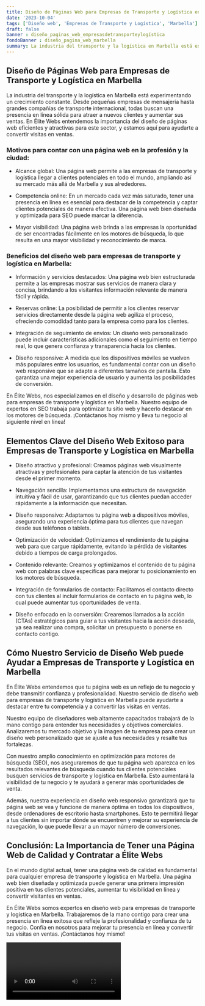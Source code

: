 ```yaml
---
title: Diseño de Páginas Web para Empresas de Transporte y Logística en Marbella
date: '2023-10-04'
tags: ['Diseño web', 'Empresas de Transporte y Logística', 'Marbella']
draft: false
banner : diseño_paginas_web_empresasdetransporteylogística
fondoBanner : diseño_pagina_web_marbella
summary: La industria del transporte y la logística en Marbella está experimentando un crecimiento constante. Desde pequeñas empresas de mensajería hasta grandes compañías de transporte internacional, todas buscan una presencia en línea sólida para atraer a nuevos clientes y aumentar sus ventas. En Élite Webs entendemos la importancia del diseño de páginas web eficientes y atractivas para este sector, y estamos aquí para ayudarte a convertir visitas en ventas.
---
```


## Diseño de Páginas Web para Empresas de Transporte y Logística en Marbella

La industria del transporte y la logística en Marbella está experimentando un crecimiento constante. Desde pequeñas empresas de mensajería hasta grandes compañías de transporte internacional, todas buscan una presencia en línea sólida para atraer a nuevos clientes y aumentar sus ventas. En Élite Webs entendemos la importancia del diseño de páginas web eficientes y atractivas para este sector, y estamos aquí para ayudarte a convertir visitas en ventas.

### Motivos para contar con una página web en la profesión y la ciudad:

- Alcance global: Una página web permite a las empresas de transporte y logística llegar a clientes potenciales en todo el mundo, ampliando así su mercado más allá de Marbella y sus alrededores.

- Competencia online: En un mercado cada vez más saturado, tener una presencia en línea es esencial para destacar de la competencia y captar clientes potenciales de manera efectiva. Una página web bien diseñada y optimizada para SEO puede marcar la diferencia.

- Mayor visibilidad: Una página web brinda a las empresas la oportunidad de ser encontradas fácilmente en los motores de búsqueda, lo que resulta en una mayor visibilidad y reconocimiento de marca.

### Beneficios del diseño web para empresas de transporte y logística en Marbella:

- Información y servicios destacados: Una página web bien estructurada permite a las empresas mostrar sus servicios de manera clara y concisa, brindando a los visitantes información relevante de manera fácil y rápida.

- Reservas online: La posibilidad de permitir a los clientes reservar servicios directamente desde la página web agiliza el proceso, ofreciendo comodidad tanto para la empresa como para los clientes.

- Integración de seguimiento de envíos: Un diseño web personalizado puede incluir características adicionales como el seguimiento en tiempo real, lo que genera confianza y transparencia hacia los clientes.

- Diseño responsive: A medida que los dispositivos móviles se vuelven más populares entre los usuarios, es fundamental contar con un diseño web responsive que se adapte a diferentes tamaños de pantalla. Esto garantiza una mejor experiencia de usuario y aumenta las posibilidades de conversión.

En Élite Webs, nos especializamos en el diseño y desarrollo de páginas web para empresas de transporte y logística en Marbella. Nuestro equipo de expertos en SEO trabaja para optimizar tu sitio web y hacerlo destacar en los motores de búsqueda. ¡Contáctanos hoy mismo y lleva tu negocio al siguiente nivel en línea!

<GifSeo />

<Cta />

## Elementos Clave del Diseño Web Exitoso para Empresas de Transporte y Logística en Marbella

- Diseño atractivo y profesional: Creamos páginas web visualmente atractivas y profesionales para captar la atención de tus visitantes desde el primer momento.

- Navegación sencilla: Implementamos una estructura de navegación intuitiva y fácil de usar, garantizando que tus clientes puedan acceder rápidamente a la información que necesitan.

- Diseño responsivo: Adaptamos tu página web a dispositivos móviles, asegurando una experiencia óptima para tus clientes que navegan desde sus teléfonos o tablets.

- Optimización de velocidad: Optimizamos el rendimiento de tu página web para que cargue rápidamente, evitando la pérdida de visitantes debido a tiempos de carga prolongados.

- Contenido relevante: Creamos y optimizamos el contenido de tu página web con palabras clave específicas para mejorar tu posicionamiento en los motores de búsqueda.

- Integración de formularios de contacto: Facilitamos el contacto directo con tus clientes al incluir formularios de contacto en tu página web, lo cual puede aumentar tus oportunidades de venta.

- Diseño enfocado en la conversión: Crearemos llamados a la acción (CTAs) estratégicos para guiar a tus visitantes hacia la acción deseada, ya sea realizar una compra, solicitar un presupuesto o ponerse en contacto contigo.

## Cómo Nuestro Servicio de Diseño Web puede Ayudar a Empresas de Transporte y Logística en Marbella

En Élite Webs entendemos que tu página web es un reflejo de tu negocio y debe transmitir confianza y profesionalidad. Nuestro servicio de diseño web para empresas de transporte y logística en Marbella puede ayudarte a destacar entre tu competencia y a convertir las visitas en ventas.

Nuestro equipo de diseñadores web altamente capacitados trabajará de la mano contigo para entender tus necesidades y objetivos comerciales. Analizaremos tu mercado objetivo y la imagen de tu empresa para crear un diseño web personalizado que se ajuste a tus necesidades y resalte tus fortalezas.

Con nuestro amplio conocimiento en optimización para motores de búsqueda (SEO), nos aseguraremos de que tu página web aparezca en los resultados relevantes de búsqueda cuando tus clientes potenciales busquen servicios de transporte y logística en Marbella. Esto aumentará la visibilidad de tu negocio y te ayudará a generar más oportunidades de venta.

Además, nuestra experiencia en diseño web responsivo garantizará que tu página web se vea y funcione de manera óptima en todos los dispositivos, desde ordenadores de escritorio hasta smartphones. Esto te permitirá llegar a tus clientes sin importar dónde se encuentren y mejorar su experiencia de navegación, lo que puede llevar a un mayor número de conversiones.

## Conclusión: La Importancia de Tener una Página Web de Calidad y Contratar a Élite Webs

En el mundo digital actual, tener una página web de calidad es fundamental para cualquier empresa de transporte y logística en Marbella. Una página web bien diseñada y optimizada puede generar una primera impresión positiva en tus clientes potenciales, aumentar tu visibilidad en línea y convertir visitantes en ventas.

En Élite Webs somos expertos en diseño web para empresas de transporte y logística en Marbella. Trabajaremos de la mano contigo para crear una presencia en línea exitosa que refleje la profesionalidad y confianza de tu negocio. Confía en nosotros para mejorar tu presencia en línea y convertir tus visitas en ventas. ¡Contáctanos hoy mismo!

<Video />

<CtaBot job='Empresas de Transporte y Logística' city='Marbella'/>

<Gmaps query='Marbella+españa+maps' />